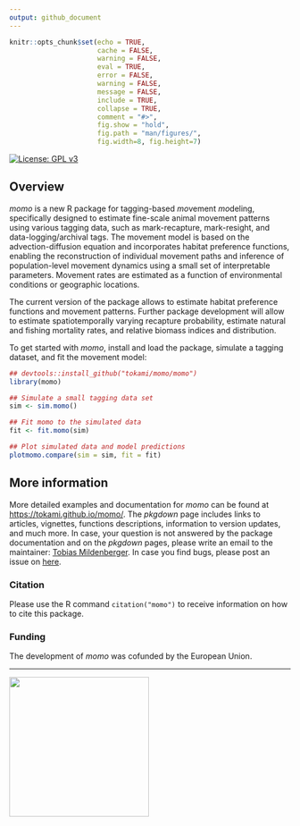 ```yaml
---
output: github_document
---
```


<!-- README.md is generated from README.Rmd. Please edit that file -->

```r
knitr::opts_chunk$set(echo = TRUE,
                      cache = FALSE,
                      warning = FALSE,
                      eval = TRUE,
                      error = FALSE,
                      warning = FALSE,
                      message = FALSE,
                      include = TRUE,
                      collapse = TRUE,
                      comment = "#>",
                      fig.show = "hold",
                      fig.path = "man/figures/",
                      fig.width=8, fig.height=7)
```

<!-- badges: start -->
[![License: GPL v3](https://img.shields.io/badge/License-GPL%20v3-blue.svg)](https://www.gnu.org/licenses/gpl-3.0)
<!-- badges: end -->

## Overview

*momo* is a new R package for tagging-based *mo*vement *mo*deling,
specifically designed to estimate fine-scale animal movement patterns using
various tagging data, such as mark-recapture, mark-resight, and
data-logging/archival tags. The movement model is based on the
advection-diffusion equation and incorporates habitat preference functions,
enabling the reconstruction of individual movement paths and inference of
population-level movement dynamics using a small set of interpretable
parameters. Movement rates are estimated as a function of environmental
conditions or geographic locations.

The current version of the package allows to estimate habitat preference
functions and movement patterns. Further package development will allow to
estimate spatiotemporally varying recapture probability, estimate natural and
fishing mortality rates, and relative biomass indices and distribution.

To get started with *momo*, install and load the package, simulate a tagging
dataset, and fit the movement model:

```r
## devtools::install_github("tokami/momo/momo")
library(momo)

## Simulate a small tagging data set
sim <- sim.momo()

## Fit momo to the simulated data
fit <- fit.momo(sim)

## Plot simulated data and model predictions
plotmomo.compare(sim = sim, fit = fit)
```


## More information

More detailed examples and documentation for *momo* can be found at
[https://tokami.github.io/momo/](https://tokami.github.io/momo/). The *pkgdown*
page includes links to articles, vignettes, functions descriptions, information
to version updates, and much more. In case, your question is not answered by the
package documentation and on the *pkgdown* pages, please write an email to the
maintainer: [Tobias Mildenberger](mailto:t.k.mildenberger@gmail.com). In case
you find bugs, please post an issue on
[here](https://github.com/tokami/momo/issues).


### Citation

Please use the R command `citation("momo")` to receive information on how to
cite this package.


### Funding

The development of *momo* was cofunded by the European Union.

---

![](man/figures/EN_Co-fundedbytheEU_RGB_POS.png){width=250px}

